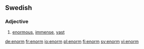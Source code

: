 ==Swedish==

===Adjective===
{{infl|sv|adjective}}

# [[enormous]], [[immense]], [[vast]]

[[de:enorm]]
[[fr:enorm]]
[[io:enorm]]
[[pl:enorm]]
[[fi:enorm]]
[[sv:enorm]]
[[vi:enorm]]